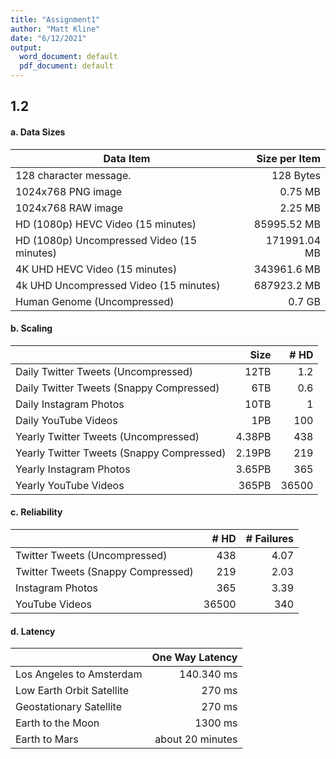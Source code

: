```yaml
---
title: "Assignment1"
author: "Matt Kline"
date: "6/12/2021"
output:
  word_document: default
  pdf_document: default
---
```


## 1.2 

#### a. Data Sizes

| Data Item                                  | Size per Item | 
|--------------------------------------------|--------------:|
| 128 character message.                     | 128 Bytes     |
| 1024x768 PNG image                         | 0.75 MB       |
| 1024x768 RAW image                         | 2.25 MB       | 
| HD (1080p) HEVC Video (15 minutes)         | 85995.52 MB   |
| HD (1080p) Uncompressed Video (15 minutes) | 171991.04 MB  |
| 4K UHD HEVC Video (15 minutes)             | 343961.6 MB   |
| 4k UHD Uncompressed Video (15 minutes)     | 687923.2 MB   |
| Human Genome (Uncompressed)                | 0.7 GB        |

#### b. Scaling

|                                           | Size     | # HD | 
|-------------------------------------------|---------:|-----:|
| Daily Twitter Tweets (Uncompressed)       | 12TB     |  1.2 |
| Daily Twitter Tweets (Snappy Compressed)  | 6TB      |  0.6 |
| Daily Instagram Photos                    | 10TB     |  1   |
| Daily YouTube Videos                      | 1PB      |  100 |
| Yearly Twitter Tweets (Uncompressed)      | 4.38PB   |  438 |
| Yearly Twitter Tweets (Snappy Compressed) | 2.19PB   |  219 |
| Yearly Instagram Photos                   | 3.65PB   |  365 |
| Yearly YouTube Videos                     | 365PB    | 36500|

#### c. Reliability
|                                    | # HD | # Failures |
|------------------------------------|-----:|-----------:|
| Twitter Tweets (Uncompressed)      | 438  | 4.07       |
| Twitter Tweets (Snappy Compressed) | 219  | 2.03       |
| Instagram Photos                   | 365  | 3.39       |
| YouTube Videos                     | 36500| 340        |

#### d. Latency

|                           | One Way Latency      |
|---------------------------|---------------------:|
| Los Angeles to Amsterdam  | 140.340 ms           |
| Low Earth Orbit Satellite | 270 ms               |
| Geostationary Satellite   | 270 ms               |
| Earth to the Moon         | 1300 ms              |
| Earth to Mars             | about 20 minutes     | 
